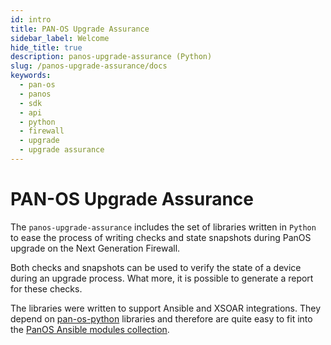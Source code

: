 ```yaml
---
id: intro
title: PAN-OS Upgrade Assurance
sidebar_label: Welcome
hide_title: true
description: panos-upgrade-assurance (Python)
slug: /panos-upgrade-assurance/docs
keywords:
  - pan-os
  - panos
  - sdk
  - api
  - python
  - firewall
  - upgrade
  - upgrade assurance
---
```


# PAN-OS Upgrade Assurance

The `panos-upgrade-assurance` includes the set of libraries written in `Python` to ease the process of writing checks and state snapshots during PanOS upgrade on the Next Generation Firewall.

Both checks and snapshots can be used to verify the state of a device during an upgrade process. What more, it is possible to generate a report for these checks.

The libraries were written to support Ansible and XSOAR integrations. They depend on [pan-os-python](/panos/docs/panospython/) libraries and therefore are quite easy to fit into the [PanOS Ansible modules collection](https://galaxy.ansible.com/paloaltonetworks/panos).
